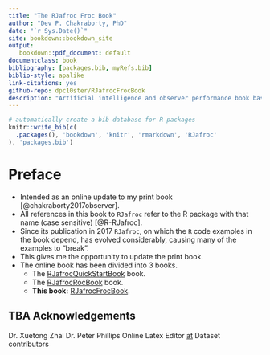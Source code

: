 ```yaml
--- 
title: "The RJafroc Froc Book"
author: "Dev P. Chakraborty, PhD"
date: "`r Sys.Date()`"
site: bookdown::bookdown_site
output: 
   bookdown::pdf_document: default
documentclass: book
bibliography: [packages.bib, myRefs.bib]
biblio-style: apalike
link-citations: yes
github-repo: dpc10ster/RJafrocFrocBook
description: "Artificial intelligence and observer performance book based on RJafroc."
---
```



```r
# automatically create a bib database for R packages
knitr::write_bib(c(
  .packages(), 'bookdown', 'knitr', 'rmarkdown', 'RJafroc'
), 'packages.bib')
```


# Preface {-}

* Intended as an online update to my print book [@chakraborty2017observer].
* All references in this book to `RJafroc` refer to the R package with that name (case sensitive) [@R-RJafroc]. 
* Since its publication in 2017 `RJafroc`, on which the `R` code examples in the book depend, has evolved considerably, causing many of the examples to "break". 
* This gives me the opportunity to update the print book.
* The online book has been divided into 3 books.
    + The [RJafrocQuickStartBook](https://dpc10ster.github.io/RJafrocQuickStart/) book.
    + The [RJafrocRocBook](https://dpc10ster.github.io/RJafrocRocBook/) book.
    + **This book:** [RJafrocFrocBook](https://dpc10ster.github.io/RJafrocFrocBook/).


## TBA Acknowledgements

Dr. Xuetong Zhai
Dr. Peter Phillips
Online Latex Editor [at](https://latexeditor.lagrida.com/) 
Dataset contributors


